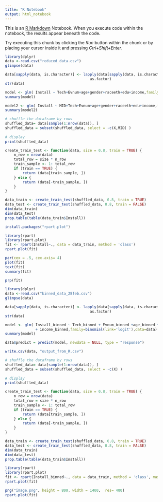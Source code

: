 ```yaml
---
title: "R Notebook"
output: html_notebook
---
```


This is an [R Markdown](http://rmarkdown.rstudio.com) Notebook. When you execute code within the notebook, the results appear beneath the code. 

Try executing this chunk by clicking the *Run* button within the chunk or by placing your cursor inside it and pressing *Ctrl+Shift+Enter*. 

```r
library(dplyr)
data <-read.csv("reduced_data.csv")
glimpse(data)

```
```r
data[sapply(data, is.character)] <- lapply(data[sapply(data, is.character)], 
                                       as.factor)
str(data)
```

```r

model <- glm( Install ~ Tech+Evnum+age+gender+raceeth+edu+income,family=binomial(link='logit'),data=data)
summary(model)
```

```r
model2 <- glm( Install ~ MID+Tech+Evnum+age+gender+raceeth+edu+income,family=binomial(link='logit'),data=data)
summary(model2)
```
```r
# shuffle the dataframe by rows
shuffled_data= data[sample(1:nrow(data)), ]
shuffled_data = subset(shuffled_data, select = -c(X,MID) )
  
# display
print(shuffled_data)

create_train_test <- function(data, size = 0.8, train = TRUE) {
    n_row = nrow(data)
    total_row = size * n_row
    train_sample <- 1: total_row
    if (train == TRUE) {
        return (data[train_sample, ])
    } else {
        return (data[-train_sample, ])
    }
}

data_train <- create_train_test(shuffled_data, 0.8, train = TRUE)
data_test <- create_train_test(shuffled_data, 0.8, train = FALSE)
dim(data_train)
dim(data_test)
prop.table(table(data_train$Install))


```

```r
install.packages("rpart.plot")

```
```r
library(rpart)
library(rpart.plot)
fit <- rpart(Install~., data = data_train, method = 'class')
rpart.plot(fit)
```
```r
par(cex = .5, cex.axis= 4)
plot(fit)
text(fit)
summary(fit)
```

```r
prp(fit)
```

```r
library(dplyr)
data <-read.csv("binned_data_28feb.csv")
glimpse(data)
```
```r
data[sapply(data, is.character)] <- lapply(data[sapply(data, is.character)], 
                                       as.factor)
str(data)

model <- glm( Install_binned ~ Tech_binned + Evnum_binned +age_binned +gender_binned +raceeth_binned +edu_binned 
              + income_binned,family=binomial(link='logit'),data=data)
summary(model)
```


```r
data$predict = predict(model, newdata = NULL, type = "response")
```

```r
write.csv(data, "output_from_R.csv")
```



```r
# shuffle the dataframe by rows
shuffled_data= data[sample(1:nrow(data)), ]
shuffled_data = subset(shuffled_data, select = -c(X) )
  
# display
print(shuffled_data)

create_train_test <- function(data, size = 0.8, train = TRUE) {
    n_row = nrow(data)
    total_row = size * n_row
    train_sample <- 1: total_row
    if (train == TRUE) {
        return (data[train_sample, ])
    } else {
        return (data[-train_sample, ])
    }
}

data_train <- create_train_test(shuffled_data, 0.8, train = TRUE)
data_test <- create_train_test(shuffled_data, 0.8, train = FALSE)
dim(data_train)
dim(data_test)
prop.table(table(data_train$Install))
```


```r
library(rpart)
library(rpart.plot)
fit <- rpart(Install_binned~., data = data_train, method = 'class', maxdepth = 3)
rpart.plot(fit)
```
```r
png("image.png", height = 800, width = 1400,  res= 400)
rpart.plot(fit)
```


